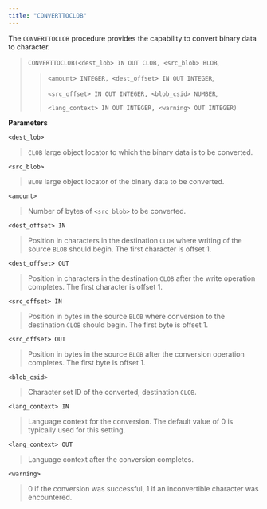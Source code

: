 ```yaml
---
title: "CONVERTTOCLOB"
---
```


The `CONVERTTOCLOB` procedure provides the capability to convert binary data to character.

> `CONVERTTOCLOB(<dest_lob> IN OUT CLOB, <src_blob> BLOB`,
>
> > `<amount> INTEGER, <dest_offset> IN OUT INTEGER`,
> >
> > `<src_offset> IN OUT INTEGER, <blob_csid> NUMBER`,
> >
> > `<lang_context> IN OUT INTEGER, <warning> OUT INTEGER)`

**Parameters**

`<dest_lob>`

> `CLOB` large object locator to which the binary data is to be converted.

`<src_blob>`

> `BLOB` large object locator of the binary data to be converted.

`<amount>`

> Number of bytes of `<src_blob>` to be converted.

`<dest_offset> IN`

> Position in characters in the destination `CLOB` where writing of the source `BLOB` should begin. The first character is offset 1.

`<dest_offset> OUT`

> Position in characters in the destination `CLOB` after the write operation completes. The first character is offset 1.

`<src_offset> IN`

> Position in bytes in the source `BLOB` where conversion to the destination `CLOB` should begin. The first byte is offset 1.

`<src_offset> OUT`

> Position in bytes in the source `BLOB` after the conversion operation completes. The first byte is offset 1.

`<blob_csid>`

> Character set ID of the converted, destination `CLOB`.

`<lang_context> IN`

> Language context for the conversion. The default value of 0 is typically used for this setting.

`<lang_context> OUT`

> Language context after the conversion completes.

`<warning>`

> 0 if the conversion was successful, 1 if an inconvertible character was encountered.
